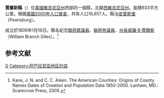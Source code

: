 {{noteTA
|T=zh-hans:贾尔斯县 (弗吉尼亚州);zh-hk:賈爾斯縣 (維珍尼亞州);zh-tw:賈爾斯郡 (維吉尼亞州);
}}
{{Infobox U.S. County|
 county  = 賈爾斯縣|
 state = 維吉尼亞州 |
 en county  = Giles County|
 en state = Virginia |
 seal =  |
 map = Map of Virginia highlighting Giles County.svg |
 map size = 225|
 founded = [[1806|1806]]|
 seat = [[Pearisburg,_Virginia|Pearisburg]] | 
 area_total_sq_mi =360 |
 area_water_sq_mi =3 |
 area percentage = 0.85% |
 census yr = 2000|
 pop = 16657 |
 density_km2 =18|
 web = www.gilescounty.org|
|}}
'''賈爾斯縣'''（{{lang-en|Giles County}}）位[[美國|美國]][[維吉尼亞州|維吉尼亞州]]西部的一個縣，北鄰[[西維吉尼亞州|西維吉尼亞州]]。面積933平方公里。根据[[美國2000年人口普查|美國2000年人口普查]]，共有人口16,657人。縣治[[皮里斯堡|皮里斯堡]]（Pearisburg）。

成立於1806年1月16日。縣名紀念[[美國眾議院|聯邦眾議員]]、[[美國參議院|聯邦參議員]]、[[維吉尼亞州州長|州長]][[威廉·B·賈爾斯|威廉·B·賈爾斯]] （William Branch Giles）。<ref>Kane, J. N. and C. C. Aiken. The American Counties: Origins of County Names Dates of Creation and Population Data 1950-2000. Lanham, MD.: Scarecrow Press, 2005.</ref>

==参考文献==
<div class="references-small">
<references />
</div>
{{弗吉尼亚州}}
[[Category:維吉尼亞州縣|G]]
[[Category:阿巴拉契亚地区的县|Category:阿巴拉契亚地区的县]]